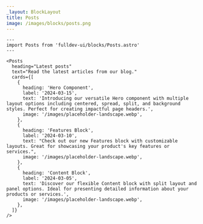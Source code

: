 ```yaml
---
_layout: BlockLayout
title: Posts
image: /images/blocks/posts.png
---
```


```astro live
---
import Posts from 'fulldev-ui/blocks/Posts.astro'
---

<Posts
  heading="Latest posts"
  text="Read the latest articles from our blog."
  cards={[
    {
      heading: 'Hero Component',
      label: '2024-03-15',
      text: 'Introducing our versatile Hero component with multiple layout options including centered, spread, split, and background styles. Perfect for creating impactful page headers.',
      image: '/images/placeholder-landscape.webp',
    },
    {
      heading: 'Features Block',
      label: '2024-03-10',
      text: "Check out our new Features block with customizable layouts. Great for showcasing your product's key features or services.",
      image: '/images/placeholder-landscape.webp',
    },
    {
      heading: 'Content Block',
      label: '2024-03-05',
      text: 'Discover our flexible Content block with split layout and panel options. Ideal for presenting detailed information about your products or services.',
      image: '/images/placeholder-landscape.webp',
    },
  ]}
/>
```
